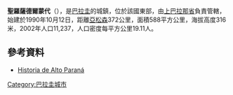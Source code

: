 '''聖羅薩德爾蒙代'''（{{lang-es|Santa Rosa del Monday}}），是[[巴拉圭|巴拉圭]]的城鎮，位於該國東部，由[[上巴拉那省|上巴拉那省]]負責管轄，始建於1990年10月12日，距離[[亞松森|亞松森]]372公里，面積588平方公里，海拔高度316米，2002年人口11,237，人口密度每平方公里19.11人。

==參考資料==
* [http://www.scribd.com/ Historia de Alto Paraná] {{Wayback|url=http://www.scribd.com/ |date=20160305060319 }}

{{Paraguay-geo-stub}}
[[Category:巴拉圭城市|Category:巴拉圭城市]]